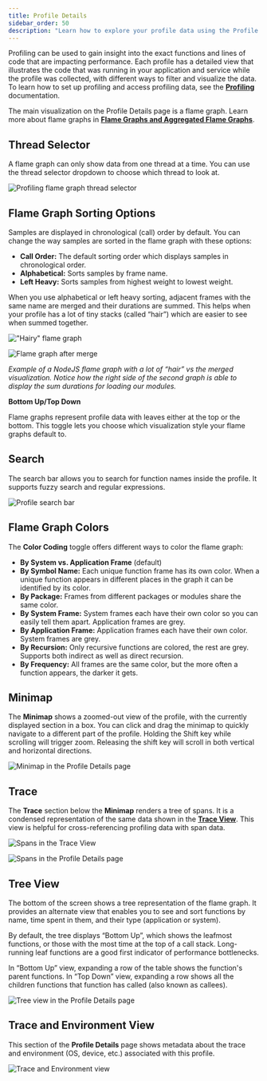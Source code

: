 ```yaml
---
title: Profile Details
sidebar_order: 50
description: "Learn how to explore your profile data using the Profile Details page."
---
```


Profiling can be used to gain insight into the exact functions and lines of code that are impacting performance. Each profile has a detailed view that illustrates the code that was running in your application and service while the profile was collected, with different ways to filter and visualize the data. To learn how to set up profiling and access profiling data, see the [**Profiling**](/product/explore/profiling/) documentation.

The main visualization on the Profile Details page is a flame graph. Learn more about flame graphs in [**Flame Graphs and Aggregated Flame Graphs**](/product/explore/profiling/flame-charts-graphs).

## Thread Selector

A flame graph can only show data from one thread at a time. You can use the thread selector dropdown to choose which thread to look at.

![Profiling flame graph thread selector](./img/thread-selector.png)

## Flame Graph Sorting Options

Samples are displayed in chronological (call) order by default. You can change the way samples are sorted in the flame graph with these options:

- **Call Order:** The default sorting order which displays samples in chronological order.
- **Alphabetical:** Sorts samples by frame name.
- **Left Heavy:** Sorts samples from highest weight to lowest weight.

When you use alphabetical or left heavy sorting, adjacent frames with the same name are merged and their durations are summed. This helps when your profile has a lot of tiny stacks (called “hair”) which are easier to see when summed together.

!["Hairy" flame graph](./img/flame-chart-hair.png)

![Flame graph after merge](./img/flame-chart-less-hair.png)

_Example of a NodeJS flame graph with a lot of “hair” vs the merged visualization. Notice how the right side of the second graph is able to display the sum durations for loading our modules._

**Bottom Up/Top Down**

Flame graphs represent profile data with leaves either at the top or the bottom. This toggle lets you choose which visualization style your flame graphs default to.

## Search

The search bar allows you to search for function names inside the profile. It supports fuzzy search and regular expressions.

![Profile search bar](./img/search-bar.png)

## Flame Graph Colors

The **Color Coding** toggle offers different ways to color the flame graph:

- **By System vs. Application Frame** (default)
- **By Symbol Name:** Each unique function frame has its own color. When a unique function appears in different places in the graph it can be identified by its color.
- **By Package:** Frames from different packages or modules share the same color.
- **By System Frame:** System frames each have their own color so you can easily tell them apart. Application frames are grey.
- **By Application Frame:** Application frames each have their own color. System frames are grey.
- **By Recursion:** Only recursive functions are colored, the rest are grey. Supports both indirect as well as direct recursion.
- **By Frequency:** All frames are the same color, but the more often a function appears, the darker it gets.

## Minimap

The **Minimap** shows a zoomed-out view of the profile, with the currently displayed section in a box. You can click and drag the minimap to quickly navigate to a different part of the profile. Holding the Shift key while scrolling will trigger zoom. Releasing the shift key will scroll in both vertical and horizontal directions.

![Minimap in the Profile Details page](./img/minimap.png)

## Trace

The **Trace** section below the **Minimap** renders a tree of spans. It is a condensed representation of the same data shown in the [**Trace View**](/concepts/key-terms/tracing/trace-view/). This view is helpful for cross-referencing profiling data with span data.

![Spans in the Trace View](./img/trace-view.png)

![Spans in the Profile Details page](./img/profile-details-trace.png)

## Tree View

The bottom of the screen shows a tree representation of the flame graph. It provides an alternate view that enables you to see and sort functions by name, time spent in them, and their type (application or system).

By default, the tree displays “Bottom Up”, which shows the leafmost functions, or those with the most time at the top of a call stack. Long-running leaf functions are a good first indicator of performance bottlenecks.

In “Bottom Up” view, expanding a row of the table shows the function's parent functions. In “Top Down” view, expanding a row shows all the children functions that function has called (also known as callees).

![Tree view in the Profile Details page](./img/tree-view.gif)

## Trace and Environment View

This section of the **Profile Details** page shows metadata about the trace and environment (OS, device, etc.) associated with this profile.

![Trace and Environment view](./img/trace-environment-view.png)
